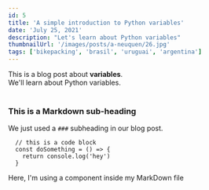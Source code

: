 ```yaml
---
id: 5
title: 'A simple introduction to Python variables'
date: 'July 25, 2021'
description: "Let's learn about Python variables"
thumbnailUrl: '/images/posts/a-neuquen/26.jpg'
tags: ['bikepacking', 'brasil', 'uruguai', 'argentina']
---
```


<div>
  This is a blog post about <strong>variables</strong>. <br/>
  We'll learn about Python variables.
</div>

<br/>

### This is a Markdown sub-heading
We just used a `###` subheading in our blog post.

```
  // this is a code block
  const doSomething = () => {
    return console.log('hey')
  }
```

<div>Here, I'm using a component inside my MarkDown file</div>
